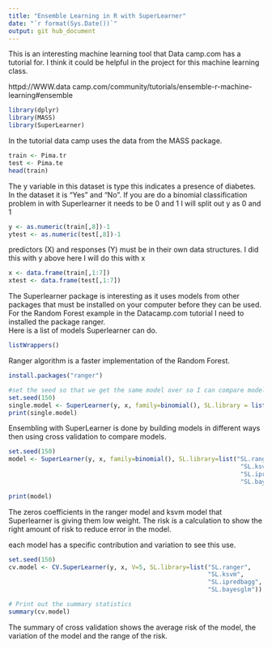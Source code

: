 ```yaml
---
title: "Ensemble Learning in R with SuperLearner"
date: "`r format(Sys.Date())`"
output: git hub_document
---   
```

 
 
This is an interesting machine learning tool that Data camp.com has a tutorial for. I think it could be helpful in the project for this machine learning class.

httpd://WWW.data camp.com/community/tutorials/ensemble-r-machine-learning#ensemble      
```r
library(dplyr)
library(MASS)
library(SuperLearner)

```    
   
In the tutorial data camp uses the data from the MASS package. 
```r
train <- Pima.tr
test <- Pima.te
head(train)
```   
   
The y variable in this dataset is type this indicates a presence of diabetes. In the dataset it is "Yes" and "No". If you are do a binomial classification problem in with Superlearner it needs to be 0 and 1 I will split out y as 0 and 1
```r
y <- as.numeric(train[,8])-1
ytest <- as.numeric(test[,8])-1
```   
   
predictors (X) and responses (Y) must be in their own data structures. I did this with y above here I will do this with x 
```r
x <- data.frame(train[,1:7])
xtest <- data.frame(test[,1:7])
```   
   
The Superlearner package is interesting as it uses models from other packages that must be installed on your computer before they can be used. For the Random Forest example in the Datacamp.com tutorial I need to installed the package ranger.   
Here is a list of models Superlearner can do.   
```r
listWrappers()
```

Ranger algorithm is a faster implementation of the Random Forest.   
```r
install.packages("ranger")   

#set the seed so that we get the same model over so I can compare models and learn.
set.seed(150) 
single.model <- SuperLearner(y, x, family=binomial(), SL.library = list("SL.ranger"))
print(single.model)
```   
   
   
Ensembling with SuperLearner is done by building models in different ways then using cross validation to compare models.  
```r
set.seed(150)
model <- SuperLearner(y, x, family=binomial(), SL.library=list("SL.ranger",  
                                                                "SL.ksvm", 
                                                                "SL.ipredbagg",
                                                                "SL.bayesglm"))

print(model)
```   

The zeros coefficients in the ranger model and ksvm model that Superlearner is giving them low weight. The risk is a calculation to show the right amount of risk to reduce error in the model.    
   
      
each model has a specific contribution and variation to see this use.   
```r
set.seed(150)
cv.model <- CV.SuperLearner(y, x, V=5, SL.library=list("SL.ranger",
                                                       "SL.ksvm",
                                                       "SL.ipredbagg",
                                                       "SL.bayesglm"))

# Print out the summary statistics
summary(cv.model)
```   
The summary of cross validation shows the average risk of the model, the variation of the model and the 
range of the risk.






















